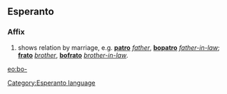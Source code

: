 ==Esperanto==
===Affix===
# shows relation by marriage, e.g. '''[[patro]]''' ''[[father]]'', '''[[bopatro]]''' ''[[father-in-law]]''; '''[[frato]]''' ''[[brother]]'', '''[[bofrato]]''' ''[[brother-in-law]]''.

[[eo:bo-]]
[[Category:Esperanto language]]
{{Universala Vortaro}}